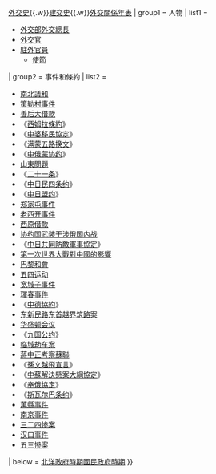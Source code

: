 {{Navbox
| name = 北洋政府時期中華民國外交
| title = [[北洋政府時期]][[中華民國外交]]
| state = {{{state|autocollapse}}}
| listclass = hlist
| above = [[中國對外關係史|對外關係史]]{{.w}}[[中華民國外交史|外交史]]{{.w}}[[中華民國建交列表|建交史]]{{.w}}[[中华民国外交关系年表|外交關係年表]]
| group1 = 人物
| list1 =
* [[:Category:中華民國外交總長|外交部外交總長]]
* [[:Category:中華民國外交官|外交官]]
* [[:Category:中華民國駐外官員|駐外官員]]
** [[:Category:中華民國駐外大使|使節]]
| group2 = 事件和條約
| list2 =
* [[南北議和]]
* [[策勒村事件]]
* [[善后大借款]]
* 《[[西姆拉條約]]》
* 《[[中婆移民協定]]》
* 《[[满蒙五路换文]]》
* 《[[中俄蒙协约]]》
* [[山東問題]]
* 《[[二十一条]]》
* 《[[中日民四条约]]》
* 《[[中日盟约]]》
* [[郑家屯事件]]
* [[老西开事件]]
* [[西原借款]]
* [[协约国武装干涉俄国内战]]
* 《[[中日共同防敵軍事協定]]》
* [[第一次世界大戰對中國的影響]]
* [[巴黎和会 (1919年)|巴黎和會]]
* [[五四运动]]
* [[宽城子事件]]
* [[琿春事件]]
* 《[[中德協約]]》
* [[东新民路东首越界筑路案]]
* [[华盛顿会议]]
* 《[[九国公约]]》
* [[临城劫车案]]
* [[蔣中正考察蘇聯]]
* 《[[孫文越飛宣言]]》
* 《[[中蘇解決懸案大綱協定]]》
* 《[[奉俄協定]]》
* 《[[斯瓦尔巴条约]]》
* [[萬縣事件]]
* [[南京事件 (1927年)|南京事件]]
* [[三二四惨案]]
* [[汉口事件]]
* [[五三慘案]]
| below = [[模板:北洋政府時期中華民國外交|北洋政府時期]]{{to}}[[模板:國民政府時期中華民國外交|國民政府時期]]
}}<noinclude>
[[Category:北洋政府時期中華民國外交| ]]
[[Category:中華民國外交導航模板| ]]
</noinclude>
